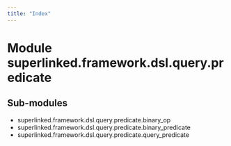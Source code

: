 ```yaml
---
title: "Index"
---
```


Module superlinked.framework.dsl.query.predicate
================================================

Sub-modules
-----------
* superlinked.framework.dsl.query.predicate.binary_op
* superlinked.framework.dsl.query.predicate.binary_predicate
* superlinked.framework.dsl.query.predicate.query_predicate